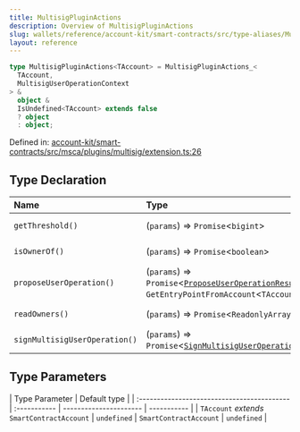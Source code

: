 ```yaml
---
title: MultisigPluginActions
description: Overview of MultisigPluginActions
slug: wallets/reference/account-kit/smart-contracts/src/type-aliases/MultisigPluginActions
layout: reference
---
```


```ts
type MultisigPluginActions<TAccount> = MultisigPluginActions_<
  TAccount,
  MultisigUserOperationContext
> &
  object &
  IsUndefined<TAccount> extends false
  ? object
  : object;
```

Defined in: [account-kit/smart-contracts/src/msca/plugins/multisig/extension.ts:26](https://github.com/alchemyplatform/aa-sdk/blob/49e74eee8606f480b200b4612d00d950da8a8742/account-kit/smart-contracts/src/msca/plugins/multisig/extension.ts#L26)

## Type Declaration

| Name                          | Type                                                                                                                                           | Defined in                                                                                                                                                                                                                              |
| :---------------------------- | :--------------------------------------------------------------------------------------------------------------------------------------------- | :-------------------------------------------------------------------------------------------------------------------------------------------------------------------------------------------------------------------------------------- |
| `getThreshold()`              | (`params`) => `Promise`\<`bigint`>                                                                                                             | [account-kit/smart-contracts/src/msca/plugins/multisig/extension.ts:40](https://github.com/alchemyplatform/aa-sdk/blob/49e74eee8606f480b200b4612d00d950da8a8742/account-kit/smart-contracts/src/msca/plugins/multisig/extension.ts#L40) |
| `isOwnerOf()`                 | (`params`) => `Promise`\<`boolean`>                                                                                                            | [account-kit/smart-contracts/src/msca/plugins/multisig/extension.ts:35](https://github.com/alchemyplatform/aa-sdk/blob/49e74eee8606f480b200b4612d00d950da8a8742/account-kit/smart-contracts/src/msca/plugins/multisig/extension.ts#L35) |
| `proposeUserOperation()`      | (`params`) => `Promise`\<[`ProposeUserOperationResult`](ProposeUserOperationResult.mdx)\<`TAccount`, `GetEntryPointFromAccount`\<`TAccount`>>> | [account-kit/smart-contracts/src/msca/plugins/multisig/extension.ts:44](https://github.com/alchemyplatform/aa-sdk/blob/49e74eee8606f480b200b4612d00d950da8a8742/account-kit/smart-contracts/src/msca/plugins/multisig/extension.ts#L44) |
| `readOwners()`                | (`params`) => `Promise`\<`ReadonlyArray`\<[`Address`](../../../../aa-sdk/core/src/type-aliases/Address.mdx)>>                                  | [account-kit/smart-contracts/src/msca/plugins/multisig/extension.ts:31](https://github.com/alchemyplatform/aa-sdk/blob/49e74eee8606f480b200b4612d00d950da8a8742/account-kit/smart-contracts/src/msca/plugins/multisig/extension.ts#L31) |
| `signMultisigUserOperation()` | (`params`) => `Promise`\<[`SignMultisigUserOperationResult`](SignMultisigUserOperationResult.mdx)>                                             | [account-kit/smart-contracts/src/msca/plugins/multisig/extension.ts:50](https://github.com/alchemyplatform/aa-sdk/blob/49e74eee8606f480b200b4612d00d950da8a8742/account-kit/smart-contracts/src/msca/plugins/multisig/extension.ts#L50) |

## Type Parameters

| Type Parameter                              | Default type |
| :------------------------------------------ | :----------- | ---------------------- | ----------- |
| `TAccount` _extends_ `SmartContractAccount` | `undefined`  | `SmartContractAccount` | `undefined` |
